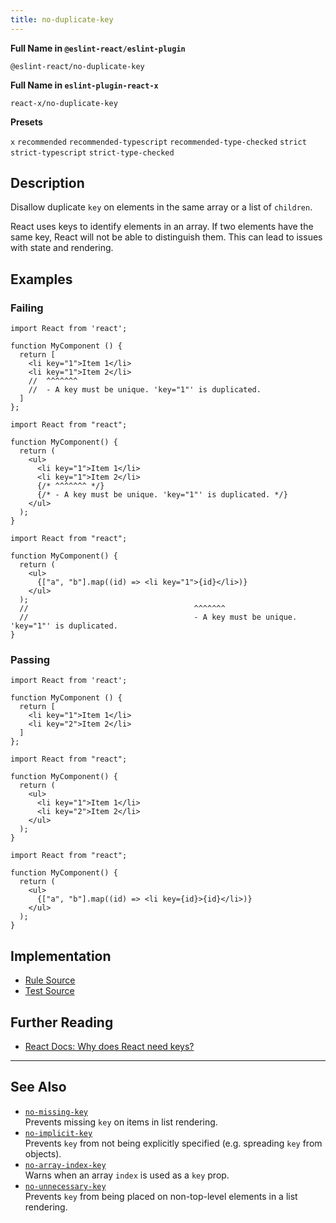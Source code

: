 ```yaml
---
title: no-duplicate-key
---
```


**Full Name in `@eslint-react/eslint-plugin`**

```plain copy
@eslint-react/no-duplicate-key
```

**Full Name in `eslint-plugin-react-x`**

```plain copy
react-x/no-duplicate-key
```

**Presets**

`x`
`recommended`
`recommended-typescript`
`recommended-type-checked`
`strict`
`strict-typescript`
`strict-type-checked`

## Description

Disallow duplicate `key` on elements in the same array or a list of `children`.

React uses keys to identify elements in an array. If two elements have the same key, React will not be able to distinguish them. This can lead to issues with state and rendering.

## Examples

### Failing

```tsx
import React from 'react';

function MyComponent () {
  return [
    <li key="1">Item 1</li>
    <li key="1">Item 2</li>
    //  ^^^^^^^
    //  - A key must be unique. 'key="1"' is duplicated.
  ]
};
```

```tsx
import React from "react";

function MyComponent() {
  return (
    <ul>
      <li key="1">Item 1</li>
      <li key="1">Item 2</li>
      {/* ^^^^^^^ */}
      {/* - A key must be unique. 'key="1"' is duplicated. */}
    </ul>
  );
}
```

```tsx
import React from "react";

function MyComponent() {
  return (
    <ul>
      {["a", "b"].map((id) => <li key="1">{id}</li>)}
    </ul>
  );
  //                                     ^^^^^^^
  //                                     - A key must be unique. 'key="1"' is duplicated.
}
```

### Passing

```tsx
import React from 'react';

function MyComponent () {
  return [
    <li key="1">Item 1</li>
    <li key="2">Item 2</li>
  ]
};
```

```tsx
import React from "react";

function MyComponent() {
  return (
    <ul>
      <li key="1">Item 1</li>
      <li key="2">Item 2</li>
    </ul>
  );
}
```

```tsx
import React from "react";

function MyComponent() {
  return (
    <ul>
      {["a", "b"].map((id) => <li key={id}>{id}</li>)}
    </ul>
  );
}
```

## Implementation

- [Rule Source](https://github.com/Rel1cx/eslint-react/tree/main/packages/plugins/eslint-plugin-react-x/src/rules/no-duplicate-key.ts)
- [Test Source](https://github.com/Rel1cx/eslint-react/tree/main/packages/plugins/eslint-plugin-react-x/src/rules/no-duplicate-key.spec.ts)

## Further Reading

- [React Docs: Why does React need keys?](https://react.dev/learn/rendering-lists#why-does-react-need-keys)

---

## See Also

- [`no-missing-key`](./no-missing-key)\
  Prevents missing `key` on items in list rendering.
- [`no-implicit-key`](./no-implicit-key)\
  Prevents `key` from not being explicitly specified (e.g. spreading `key` from objects).
- [`no-array-index-key`](./no-array-index-key)\
  Warns when an array `index` is used as a `key` prop.
- [`no-unnecessary-key`](./no-unnecessary-key)\
  Prevents `key` from being placed on non-top-level elements in a list rendering.
